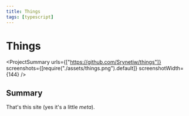 ```yaml
---
title: Things
tags: [typescript]
---
```

<Back name="Projects" link="../../" />

# Things

<ProjectSummary
    urls={["https://github.com/Srynetiw/things"]}
    screenshots={[require("./assets/things.png").default]}
    screenshotWidth={144}
/>

## Summary

That's this site (yes it's a little _meta_).

